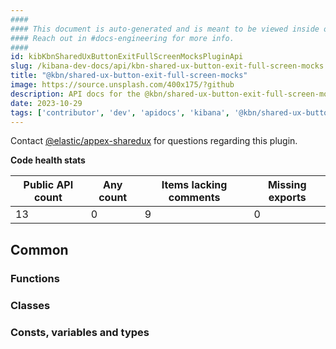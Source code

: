 ```yaml
---
####
#### This document is auto-generated and is meant to be viewed inside our experimental, new docs system.
#### Reach out in #docs-engineering for more info.
####
id: kibKbnSharedUxButtonExitFullScreenMocksPluginApi
slug: /kibana-dev-docs/api/kbn-shared-ux-button-exit-full-screen-mocks
title: "@kbn/shared-ux-button-exit-full-screen-mocks"
image: https://source.unsplash.com/400x175/?github
description: API docs for the @kbn/shared-ux-button-exit-full-screen-mocks plugin
date: 2023-10-29
tags: ['contributor', 'dev', 'apidocs', 'kibana', '@kbn/shared-ux-button-exit-full-screen-mocks']
---
```




Contact [@elastic/appex-sharedux](https://github.com/orgs/elastic/teams/appex-sharedux) for questions regarding this plugin.

**Code health stats**

| Public API count  | Any count | Items lacking comments | Missing exports |
|-------------------|-----------|------------------------|-----------------|
| 13 | 0 | 9 | 0 |

## Common

### Functions
<DocDefinitionList data={kbnSharedUxButtonExitFullScreenMocksObj.common.functions}/>

### Classes
<DocDefinitionList data={kbnSharedUxButtonExitFullScreenMocksObj.common.classes}/>

### Consts, variables and types
<DocDefinitionList data={kbnSharedUxButtonExitFullScreenMocksObj.common.misc}/>

